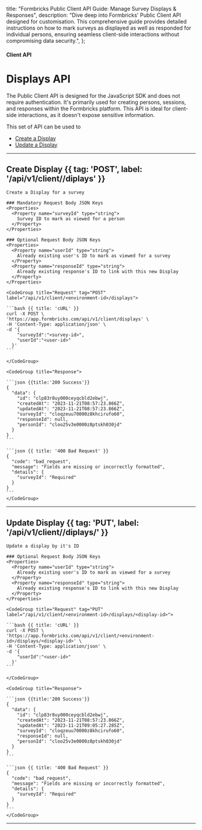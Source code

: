 
  title: "Formbricks Public Client API Guide: Manage Survey Displays & Responses",
  description:
    "Dive deep into Formbricks' Public Client API designed for customisation. This comprehensive guide provides detailed instructions on how to mark surveys as displayed as well as responded for individual persons, ensuring seamless client-side interactions without compromising data security.",
};

#### Client API

# Displays API

The Public Client API is designed for the JavaScript SDK and does not require authentication. It's primarily used for creating persons, sessions, and responses within the Formbricks platform. This API is ideal for client-side interactions, as it doesn't expose sensitive information.

This set of API can be used to
- [Create a Display](#create-display)
- [Update a Display](#update-display)

---

## Create Display {{ tag: 'POST', label: '/api/v1/client/<environment-id>/diplays' }}

<Row>
  <Col>

    Create a Display for a survey

    ### Mandatory Request Body JSON Keys
    <Properties>
      <Property name="surveyId" type="string">
        Survey ID to mark as viewed for a person
      </Property>
    </Properties>

    ### Optional Request Body JSON Keys
    <Properties>
      <Property name="userId" type="string">
        Already existing user's ID to mark as viewed for a survey
      </Property>
      <Property name="responseId" type="string">
        Already existing response's ID to link with this new Display
      </Property>
    </Properties>


  </Col>
  <Col sticky>

    <CodeGroup title="Request" tag="POST" label="/api/v1/client/<environment-id>/displays">

    ```bash {{ title: 'cURL' }}
    curl -X POST \
    'https://app.formbricks.com/api/v1/client/displays' \
    -H 'Content-Type: application/json' \
    -d '{
        "surveyId":"<survey-id>",
        "userId":"<user-id>"
      }'
    ```

    </CodeGroup>

    <CodeGroup title="Response">

    ```json {{title:'200 Success'}}
    {
      "data": {
        "id": "clp83r8uy000ceyqcbld2ebwj",
        "createdAt": "2023-11-21T08:57:23.866Z",
        "updatedAt": "2023-11-21T08:57:23.866Z",
        "surveyId": "cloqzeuu70000z8khcirufo60",
        "responseId": null,
        "personId": "cloo25v3e0000z8ptskh030jd"
      }
    }
    ```

    ```json {{ title: '400 Bad Request' }}
    {
      "code": "bad_request",
      "message": "Fields are missing or incorrectly formatted",
      "details": {
        "surveyId": "Required"
      }
    }
    ```
    </CodeGroup>

  </Col>
</Row>

---

## Update Display {{ tag: 'PUT', label: '/api/v1/client/<environment-id>/diplays/<display-id>' }}

<Row>
  <Col>

    Update a display by it's ID

    ### Optional Request Body JSON Keys
    <Properties>
      <Property name="userId" type="string">
        Already existing user's ID to mark as viewed for a survey
      </Property>
      <Property name="responseId" type="string">
        Already existing response's ID to link with this new Display
      </Property>
    </Properties>


  </Col>
  <Col sticky>

    <CodeGroup title="Request" tag="PUT" label="/api/v1/client/<environment-id>/displays/<display-id>">

    ```bash {{ title: 'cURL' }}
    curl -X POST \
    'https://app.formbricks.com/api/v1/client/<environment-id>/displays/<display-id>' \
    -H 'Content-Type: application/json' \
    -d '{
        "userId":"<user-id>"
      }'
    ```

    </CodeGroup>

    <CodeGroup title="Response">

    ```json {{title:'200 Success'}}
    {
      "data": {
        "id": "clp83r8uy000ceyqcbld2ebwj",
        "createdAt": "2023-11-21T08:57:23.866Z",
        "updatedAt": "2023-11-21T09:05:27.285Z",
        "surveyId": "cloqzeuu70000z8khcirufo60",
        "responseId": null,
        "personId": "cloo25v3e0000z8ptskh030jd"
      }
    }
    ```

    ```json {{ title: '400 Bad Request' }}
    {
      "code": "bad_request",
      "message": "Fields are missing or incorrectly formatted",
      "details": {
        "surveyId": "Required"
      }
    }
    ```
    </CodeGroup>

  </Col>
</Row>

---
